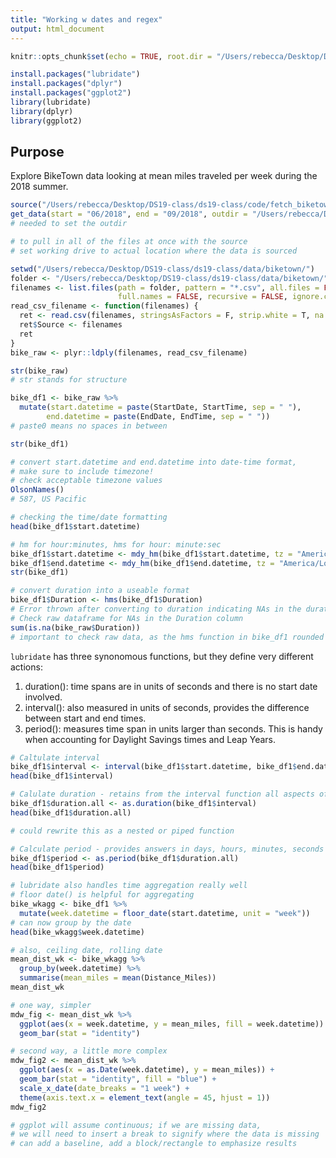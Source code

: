 ```yaml
---
title: "Working w dates and regex"
output: html_document
---
```


```r
knitr::opts_chunk$set(echo = TRUE, root.dir = "/Users/rebecca/Desktop/DS19-class/ds19-class/")

install.packages("lubridate")
install.packages("dplyr")
install.packages("ggplot2")
library(lubridate)
library(dplyr)
library(ggplot2)
```

## Purpose
Explore BikeTown data looking at mean miles traveled per week during the 2018 summer.

``` r
source("/Users/rebecca/Desktop/DS19-class/ds19-class/code/fetch_biketown.R")
get_data(start = "06/2018", end = "09/2018", outdir = "/Users/rebecca/Desktop/DS19-class/ds19-class/data/biketown/")
# needed to set the outdir

# to pull in all of the files at once with the source
# set working drive to actual location where the data is sourced

setwd("/Users/rebecca/Desktop/DS19-class/ds19-class/data/biketown/")
folder <- "/Users/rebecca/Desktop/DS19-class/ds19-class/data/biketown/"
filenames <- list.files(path = folder, pattern = "*.csv", all.files = FALSE, 
                        full.names = FALSE, recursive = FALSE, ignore.case = FALSE)
read_csv_filename <- function(filenames) {
  ret <- read.csv(filenames, stringsAsFactors = F, strip.white = T, na.strings = "")
  ret$Source <- filenames
  ret
}
bike_raw <- plyr::ldply(filenames, read_csv_filename)
```

```r
str(bike_raw)
# str stands for structure

bike_df1 <- bike_raw %>% 
  mutate(start.datetime = paste(StartDate, StartTime, sep = " "),
        end.datetime = paste(EndDate, EndTime, sep = " "))
# paste0 means no spaces in between

str(bike_df1)

# convert start.datetime and end.datetime into date-time format,
# make sure to include timezone! 
# check acceptable timezone values
OlsonNames()
# 587, US Pacific

# checking the time/date formatting
head(bike_df1$start.datetime)

# hm for hour:minutes, hms for hour: minute:sec
bike_df1$start.datetime <- mdy_hm(bike_df1$start.datetime, tz = "America/Los_Angeles")
bike_df1$end.datetime <- mdy_hm(bike_df1$end.datetime, tz = "America/Los_Angeles")
str(bike_df1)

# convert duration into a useable format
bike_df1$Duration <- hms(bike_df1$Duration)
# Error thrown after converting to duration indicating NAs in the duration column,
# Check raw dataframe for NAs in the Duration column
sum(is.na(bike_raw$Duration))
# important to check raw data, as the hms function in bike_df1 rounded everything to 1 minute.
```
`lubridate` has three synonomous functions, but they define very different actions:

1. duration(): time spans are in units of seconds and there is no start date involved.
2. interval(): also measured in units of seconds, provides the difference between start and end times.
3. period(): measures time span in units larger than seconds. This is handy when accounting for Daylight Savings times and Leap Years.

``` r
# Caltulate interval
bike_df1$interval <- interval(bike_df1$start.datetime, bike_df1$end.datetime)
head(bike_df1$interval)

# Calulate duration - retains from the interval function all aspects of time and converts to seconds
bike_df1$duration.all <- as.duration(bike_df1$interval)
head(bike_df1$duration.all)

# could rewrite this as a nested or piped function

# Calculate period - provides answers in days, hours, minutes, seconds - higher resolution
bike_df1$period <- as.period(bike_df1$duration.all)
head(bike_df1$period)

# lubridate also handles time aggregation really well
# floor date() is helpful for aggregating 
bike_wkagg <- bike_df1 %>% 
  mutate(week.datetime = floor_date(start.datetime, unit = "week"))
# can now group by the date
head(bike_wkagg$week.datetime)

# also, ceiling date, rolling date
mean_dist_wk <- bike_wkagg %>% 
  group_by(week.datetime) %>% 
  summarise(mean_miles = mean(Distance_Miles))
mean_dist_wk

# one way, simpler
mdw_fig <- mean_dist_wk %>% 
  ggplot(aes(x = week.datetime, y = mean_miles, fill = week.datetime)) + 
  geom_bar(stat = "identity")

# second way, a little more complex
mdw_fig2 <- mean_dist_wk %>% 
  ggplot(aes(x = as.Date(week.datetime), y = mean_miles)) + 
  geom_bar(stat = "identity", fill = "blue") + 
  scale_x_date(date_breaks = "1 week") +
  theme(axis.text.x = element_text(angle = 45, hjust = 1))
mdw_fig2

# ggplot will assume continuous; if we are missing data, 
# we will need to insert a break to signify where the data is missing
# can add a baseline, add a block/rectangle to emphasize results
```







